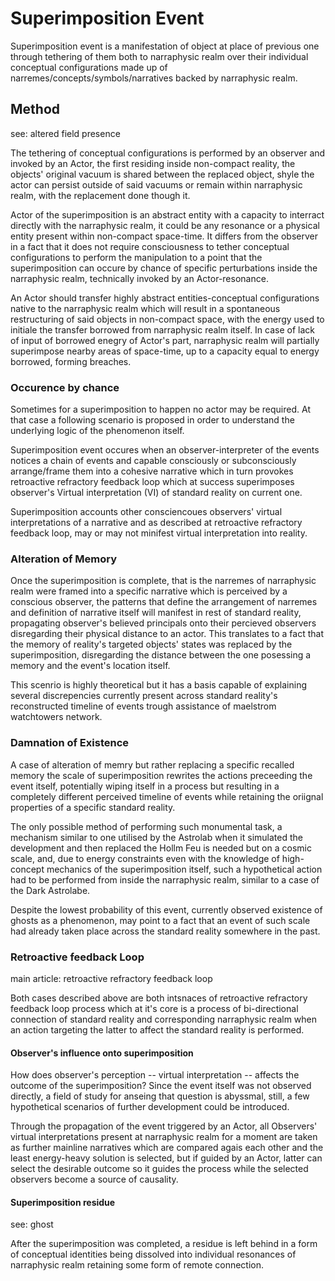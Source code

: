 <script>import Link from "$lib/components/link.svelte";
</script>
# Superimposition Event

Superimposition event is a manifestation of object at place of previous one through tethering of them both to <Link path="/mawanet/narraphysic_realm">narraphysic realm</Link> over their individual <Link path="/mawanet/conceptual_configuration">conceptual configurations</Link> made up of narremes/concepts/symbols/<Link path="/mawanet/narrative">narrative</Link>s backed by <Link path="/mawanet/narraphysic_realm">narraphysic realm</Link>.

## Method

see: <Link path="/mawanet/altered_field_presence">altered field presence</Link>

The tethering of <Link path="/mawanet/conceptual_configuration">conceptual configurations</Link> is performed by an <Link path="/mawanet/observer">observer</Link> and invoked by an Actor, the first residing inside non-compact reality, the objects' original vacuum is shared between the replaced object, shyle the actor can persist outside of said vacuums or remain within <Link path="/mawanet/narraphysic_realm">narraphysic realm</Link>, with the replacement done though it.

Actor of the superimposition is an abstract entity with a capacity to interract directly with the <Link path="/mawanet/narraphysic_realm">narraphysic realm</Link>, it could be any <Link path="/mawanet/resonance">resonance</Link> or a physical entity present within non-compact space-time. It differs from the <Link path="/mawanet/observer">observer</Link> in a fact that it does not require consciousness to tether  <Link path="/mawanet/conceptual_configuration">conceptual configurations</Link> to perform the manipulation to a point that the superimposition can occure by chance of specific perturbations inside the <Link path="/mawanet/narraphysic_realm">narraphysic realm</Link>, technically invoked by an Actor-<Link path="/mawanet/resonance">resonance</Link>.

An Actor should transfer highly abstract entities-<Link path="/mawanet/conceptual_configuration">conceptual configurations</Link> native to the <Link path="/mawanet/narraphysic_realm">narraphysic realm</Link> which will result in a spontaneous restructuring of said objects in non-compact space, with the energy used to initiale the transfer borrowed from <Link path="/mawanet/narraphysic_realm">narraphysic realm</Link> itself. In case of lack of input of borrowed enegry of Actor's part, <Link path="/mawanet/narraphysic_realm">narraphysic realm</Link> will partially superimpose nearby areas of space-time, up to a capacity equal to energy borrowed, forming <Link path="/mawanet/breach">breaches</Link>.

### Occurence by chance

Sometimes for a superimposition to happen no actor may be required. At that case a following scenario is proposed in order to understand the underlying logic of the phenomenon itself.

Superimposition event occures when an <Link path="/mawanet/observer">observer</Link>-interpreter of the events notices a chain of events and capable consciously or subconsciously arrange/frame them into a cohesive <Link path="/mawanet/narrative">narrative</Link> which in turn provokes <Link path="/mawanet/retroactive_refractory_feedback_loop">retroactive refractory feedback loop</Link> which at success superimposes observer's Virtual interpretation (VI) of <Link path="/mawanet/standard_reality">standard reality</Link> on current one.

Superimposition accounts other consciencoues observers' virtual interpretations of a narrative and as described at retroactive refractory feedback loop, may or may not minifest virtual interpretation into reality.

### Alteration of Memory

Once the superimposition is complete, that is the <Link path="/mawanet/narreme">narreme</Link>s of <Link path="/mawanet/narraphysic_realm">narraphysic realm</Link> were framed into a specific <Link path="/mawanet/narrative">narrative</Link> which is perceived by a conscious <Link path="/mawanet/observer">observer</Link>, the patterns that define the arrangement of narremes and definition of narrative itself will manifest in rest of <Link path="/mawanet/standard_reality">standard reality</Link>, propagating observer's believed principals onto their percieved observers disregarding their physical distance to an actor. This translates to a fact that the memory of reality's targeted objects' states was replaced by the superimposition, disregarding the distance between the one posessing a memory and the event's location itself.

This scenrio is highly theoretical but it has a basis capable of explaining several discrepencies currently present across <Link path="/mawanet/standard_reality">standard reality</Link>'s reconstructed timeline of events trough assistance of <Link path="/mawanet/maelstrom_watchtowers_network">maelstrom watchtowers network</Link>.

### Damnation of Existence

A case of alteration of memry but rather replacing a specific recalled memory the scale of superimposition rewrites the actions preceeding the event itself, potentially wiping itself in a process but resulting in a completely different perceived timeline of events while retaining the oriignal properties of a specific <Link path="/mawanet/standard_reality">standard reality</Link>.

The only possible method of performing such monumental task, a mechanism similar to one utilised by the <Link path="/mawanet/astrolab">Astrolab</Link> when it simulated the development and then replaced the <Link path="/mawanet/hollm_feu">Hollm Feu</Link> is needed but on a cosmic scale, and, due to energy constraints even with the knowledge of high-concept mechanics of the superimposition itself, such a hypothetical action had to be performed from inside the <Link path="/mawanet/narraphysic_realm">narraphysic realm</Link>, similar to a case of the <Link path="/mawanet/dark_astrolabe">Dark Astrolabe</Link>. 

Despite the lowest probability of this event, currently observed existence of <Link path="/mawanet/ghost">ghost</Link>s as a phenomenon, may point to a fact that an event of such scale had already taken place across the <Link path="/mawanet/standard_reality">standard reality</Link> somewhere in the past.

### Retroactive feedback Loop

main article: <Link path="/mawanet/retroactive_refractory_feedback_loop">retroactive refractory feedback loop</Link>

Both cases described above are both intsnaces of <Link path="/mawanet/retroactive_refractory_feedback_loop">retroactive refractory feedback loop</Link> process which at it's core is a process of bi-directional connection of <Link path="/mawanet/standard_reality">standard reality</Link> and corresponding <Link path="/mawanet/narraphysic_realm">narraphysic realm</Link> when an action targeting the latter to affect the standard reality is performed.

#### Observer's influence onto superimposition

How does <Link path="/mawanet/observer">observer</Link>'s perception -- virtual interpretation -- affects the outcome of the superimposition? Since the event itself was not observed directly, a field of study for anseing that question is abyssmal, still, a few hypothetical scenarios of further development could be introduced.

Through the propagation of the event triggered by an Actor, all Observers' virtual interpretations present at <Link path="/mawanet/narraphysic_realm">narraphysic realm</Link> for a moment are taken as further mainline <Link path="/mawanet/narrative">narrative</Link>s which are compared agais each other and the least energy-heavy solution is selected, but if guided by an Actor, latter can select the desirable outcome so it guides the process while the selected observers become a source of causality.


#### Superimposition residue

see: <Link path="/mawanet/ghost">ghost</Link>

After the superimposition was completed, a residue is left behind in a form of conceptual identities being dissolved into individual <Link path="/mawanet/resonance">resonance</Link>s of <Link path="/mawanet/narraphysic_realm">narraphysic realm</Link> retaining some form of remote connection.
